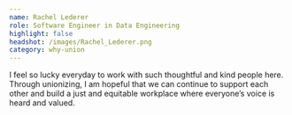 ```yaml
---
name: Rachel Lederer
role: Software Engineer in Data Engineering
highlight: false
headshot: /images/Rachel_Lederer.png
category: why-union
---
```

I feel so lucky everyday to work with such thoughtful and kind people here. Through unionizing, I am hopeful that we can continue to support each other and build a just and equitable workplace where everyone’s voice is heard and valued.
